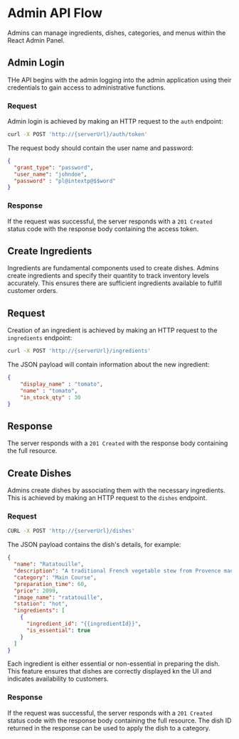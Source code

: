 # Admin API Flow

Admins can manage ingredients, dishes, categories, and menus within the React Admin Panel.

## Admin Login

THe API begins with the admin logging into the admin application using their credentials to gain access to administrative functions.

### Request

Admin login is achieved by making an HTTP request to the ```auth``` endpoint:

```bash
curl -X POST 'http://{serverUrl}/auth/token'
```
The request body should contain the user name and password:

```json
{
  "grant_type": "password",
  "user_name": "johndoe",
  "password" : "pl@intextp@$$word"
}
```

### Response

If the request was successful, the server responds with a `201 Created` status code with the response body containing the access token.

## Create Ingredients

Ingredients are fundamental components used to create dishes. Admins create ingredients and specify their quantity to track inventory levels accurately. This ensures there are sufficient ingredients available to fulfill customer orders. 

## Request

Creation of an ingredient is achieved by making an HTTP request to the ``` ingredients``` endpoint:

```bash
curl -X POST 'http://{serverUrl}/ingredients'
```

The JSON payload will contain information about the new ingredient:

```json
{
    "display_name" : "tomato",
    "name" : "tomato",
    "in_stock_qty" : 30
}
```

## Response

The server responds with a `201 Created` with the response body containing the full resource.

## Create Dishes

Admins create dishes by associating them with the necessary ingredients. This is achieved by making an HTTP request to the `dishes` endpoint.

### Request

```bash
CURL -X POST 'http://{serverUrl}/dishes'
```

The JSON payload contains the dish's details, for example:

```json
{
  "name": "Ratatouille",
  "description": "A traditional French vegetable stew from Provence made with eggplant, zucchini, bell peppers, tomatoes, onions, and garlic, all simmered together with olive oil and herbs like thyme and basil.",
  "category": "Main Course",
  "preparation_time": 60,
  "price": 2099,
  "image_name": "ratatouille",
  "station": "hot",
  "ingredients": [
    {
      "ingredient_id": "{{ingredientId}}",
      "is_essential": true
    }
  ]
}
```

Each ingredient is either essential or non-essential in preparing the dish. This feature ensures that dishes are correctly displayed kn the UI and indicates availability to customers.

### Response

If the request was successful, the server responds with a `201 Created` status code with the response body containing the full resource. The dish ID returned in the response can be used to apply the dish to a category.

